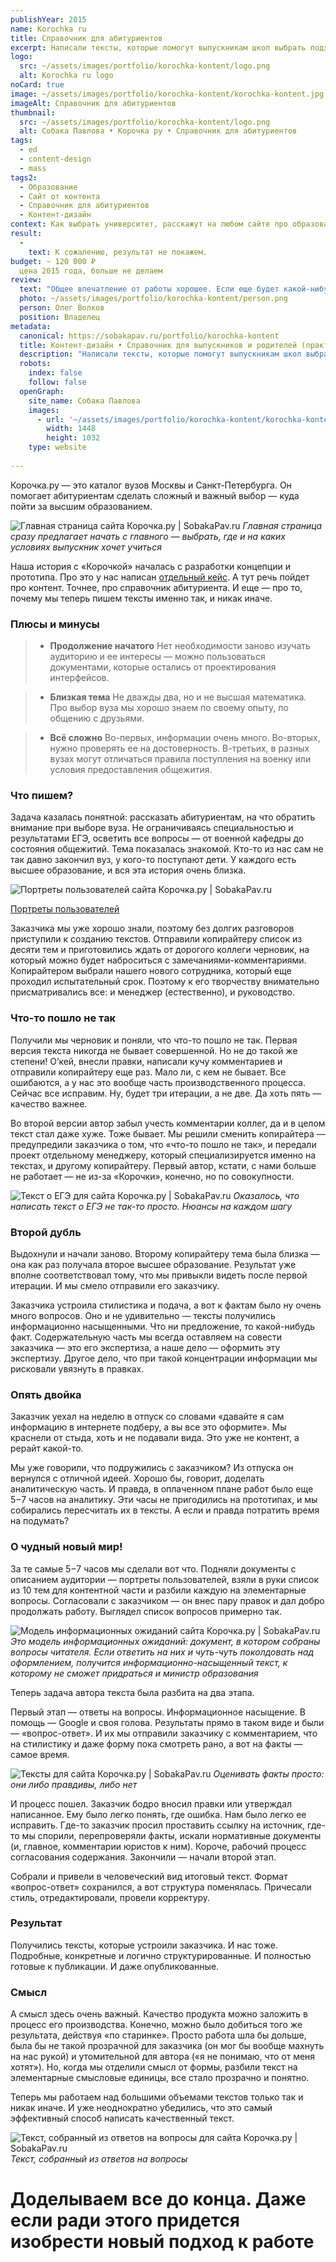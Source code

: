 ```yaml
---
publishYear: 2015
name: Korochka ru
title: Справочник для абитуриентов
excerpt: Написали тексты, которые помогут выпускникам школ выбрать подходящие вузы по не самым очевидным параметрам.
logo:
  src: ~/assets/images/portfolio/korochka-kontent/logo.png
  alt: Korochka ru logo
noCard: true
image: ~/assets/images/portfolio/korochka-kontent/korochka-kontent.jpg
imageAlt: Справочник для абитуриентов
thumbnail:
  src: ~/assets/images/portfolio/korochka-kontent/logo.png
  alt: Собака Павлова • Корочка ру • Справочник для абитуриентов
tags:
  - ed
  - content-design
  - mass
tags2:
  - Образование
  - Сайт от контента
  - Справочник для абитуриентов
  - Контент-дизайн
context: Как выбрать университет, расскажут на любом сайте про образование. Но в реальной жизни выпускников беспокоит много других вопросов. Как поступить на военную кафедру, где лучше общежития, какие льготы есть у призеров олимпиад.
result:
  -
    text: К сожалению, результат не покажем.
budget: ~ 120 000 ₽
  цена 2015 года, больше не делаем
review: 
  text: "Общее впечатление от работы хорошее. Если еще будет какой-нибудь интересный проект, где нужны будут тексты , да, обращусь."
  photo: ~/assets/images/portfolio/korochka-kontent/person.png
  person: Олег Волков
  position: Владелец
metadata:
  canonical: https://sobakapav.ru/portfolio/korochka-kontent
  title: Контент-дизайн • Справочник для выпускников и родителей (практический кейс)
  description: "Написали тексты, которые помогут выпускникам школ выбрать подходящие вузы по не самым очевидным параметрам"
  robots:
    index: false
    follow: false
  openGraph:
    site_name: Собака Павлова
    images:
      - url: '~/assets/images/portfolio/korochka-kontent/korochka-kontent.png'
        width: 1448
        height: 1032
    type: website
  
---
```


Корочка.ру — это каталог вузов Москвы и Санкт-Петербурга. Он помогает абитуриентам сделать сложный и важный выбор — куда пойти за высшим образованием.

![Главная страница сайта Корочка.ру | SobakaPav.ru](~/assets/images/portfolio/korochka-kontent/1.jpg)
_Главная страница сразу предлагает начать с главного — выбрать, где и на каких условиях выпускник хочет учиться_

Наша история с «Корочкой» началась с разработки концепции и прототипа. Про это у нас написан [отдельный кейс](https://sobakapav.ru/portfolio/korochka). А тут речь пойдет про контент. Точнее, про справочник абитуриента. И еще — про то, почему мы теперь пишем тексты именно так, и никак иначе.

### Плюсы и минусы

>+ **Продолжение начатого**
>Нет необходимости заново изучать аудиторию и ее интересы — можно пользоваться документами, которые остались от проектирования интерфейсов.

>+ **Близкая тема**
>Не дважды два, но и не высшая математика. Про выбор вуза мы хорошо знаем по своему опыту, по общению с друзьями.

>- **Всё сложно**
>Во-первых, информации очень много. Во-вторых, нужно проверять ее на достоверность. В-третьих, в разных вузах могут отличаться правила поступления на военку или условия предоставления общежития.

### Что пишем?

Задача казалась понятной: рассказать абитуриентам, на что обратить внимание при выборе вуза. Не ограничиваясь специальностью и результатами ЕГЭ, осветить все вопросы — от военной кафедры до состояния общежитий. Тема показалась знакомой. Кто-то из нас сам не так давно закончил вуз, у кого-то поступают дети. У каждого есть высшее образование, и вся эта история очень близка.

![Портреты пользователей сайта Корочка.ру | SobakaPav.ru](~/assets/images/portfolio/korochka-kontent/2.jpg)

[Портреты пользователей](https://drive.google.com/open?id=1mvq3GQQCv6rP5T2iAZHERlgW0DUD_Gg8)

Заказчика мы уже хорошо знали, поэтому без долгих разговоров приступили к созданию текстов. Отправили копирайтеру список из десяти тем и приготовились ждать от дорогого коллеги черновик, на который можно будет наброситься с замечаниями-комментариями. Копирайтером выбрали нашего нового сотрудника, который еще проходил испытательный срок. Поэтому к его творчеству внимательно присматривались все: и менеджер (естественно), и руководство.

### Что-то пошло не так

Получили мы черновик и поняли, что что-то пошло не так. Первая версия текста никогда не бывает совершенной. Но не до такой же степени! О’кей, внесли правки, написали кучу комментариев и отправили копирайтеру еще раз. Мало ли, с кем не бывает. Все ошибаются, а у нас это вообще часть производственного процесса. Сейчас все исправим. Ну, будет три итерации, а не две. Да хоть пять — качество важнее.

Во второй версии автор забыл учесть комментарии коллег, да и в целом текст стал даже хуже. Тоже бывает. Мы решили сменить копирайтера — предупредили заказчика о том, что «что-то пошло не так», и передали проект отдельному менеджеру, который специализируется именно на текстах, и другому копирайтеру. Первый автор, кстати, с нами больше не работает — не из-за «Корочки», конечно, но по совокупности.

![Текст о ЕГЭ для сайта Корочка.ру | SobakaPav.ru](~/assets/images/portfolio/korochka-kontent/3.jpg)
_Оказалось, что написать текст о ЕГЭ не так-то просто. Нюансы на каждом шагу_

### Второй дубль

Выдохнули и начали заново. Второму копирайтеру тема была близка — она как раз получала второе высшее образование. Результат уже вполне соответствовал тому, что мы привыкли видеть после первой итерации. И мы смело отправили его заказчику.

Заказчика устроила стилистика и подача, а вот к фактам было ну очень много вопросов. Оно и не удивительно — тексты получились информационно насыщенными. Что ни предложение, то какой-нибудь факт. Содержательную часть мы всегда оставляем на совести заказчика — это его экспертиза, а наше дело — оформить эту экспертизу. Другое дело, что при такой концентрации информации мы рисковали увязнуть в правках.

### Опять двойка

Заказчик уехал на неделю в отпуск со словами «давайте я сам информацию в интернете подберу, а вы все это оформите». Мы краснели от стыда, хоть и не подавали вида. Это уже не контент, а рерайт какой-то.

Мы уже говорили, что подружились с заказчиком? Из отпуска он вернулся с отличной идеей. Хорошо бы, говорит, доделать аналитическую часть. И правда, в оплаченном плане работ было еще 5−7 часов на аналитику. Эти часы не пригодились на прототипах, и мы собирались пересчитать их в тексты. А если и правда потратить время на подумать?

### О чудный новый мир!

За те самые 5−7 часов мы сделали вот что. Подняли документы с описанием аудитории — портреты пользователей, взяли в руки список из 10 тем для контентной части и разбили каждую на элементарные вопросы. Согласовали с заказчиком — он внес пару правок и дал добро продолжать работу. Выглядел список вопросов примерно так.

![Модель информационных ожиданий сайта Корочка.ру | SobakaPav.ru](~/assets/images/portfolio/korochka-kontent/4.jpg)
_Это модель информационных ожиданий:   документ, в котором собраны вопросы читателя. Если ответить на них и чуть-чуть поколдовать над оформлением, получится информационно-насыщенный текст, к которому не сможет придраться и министр образования_

Теперь задача автора текста была разбита на два этапа.

Первый этап — ответы на вопросы. Информационное насыщение. В помощь — Google и своя голова. Результаты прямо в таком виде и были — «вопрос-ответ». И их мы отправили заказчику с комментарием, что на стилистику и даже форму пока смотреть рано, а вот на факты — самое время.

![Тексты для сайта Корочка.ру | SobakaPav.ru](~/assets/images/portfolio/korochka-kontent/5.jpg)
_Оценивать факты просто: они либо правдивы, либо нет_

И процесс пошел. Заказчик бодро вносил правки или утверждал написанное. Ему было легко понять, где ошибка. Нам было легко ее исправить. Где-то заказчик просил проставить ссылку на источник, где-то мы спорили, перепроверяли факты, искали нормативные документы (и, главное, комментарии юристов к ним). Короче, рабочий процесс согласования содержания. Закончили — начали второй этап.

Собрали и привели в человеческий вид итоговый текст. Формат «вопрос-ответ» сохранился, а вот структура поменялась. Причесали стиль, отредактировали, провели корректуру.

### Результат

Получились тексты, которые устроили заказчика. И нас тоже. Подробные, конкретные и логично структурированные. И полностью готовые к публикации. И даже опубликованные.

### Смысл

А смысл здесь очень важный. Качество продукта можно заложить в процесс его производства. Конечно, можно было добиться того же результата, действуя «по старинке». Просто работа шла бы дольше, была бы не такой прозрачной для заказчика (он мог бы вообще махнуть на нас рукой) и утомительной для автора («я не понимаю, что от меня хотят»). Но, когда мы отделили смысл от формы, разбили текст на элементарные смысловые единицы, все стало прозрачно и понятно.

Теперь мы работаем над большими объемами текстов только так и никак иначе. И уже неоднократно убедились, что это самый эффективный способ написать качественный текст.

![Текст, собранный из ответов на вопросы для сайта Корочка.ру | SobakaPav.ru](~/assets/images/portfolio/korochka-kontent/6.jpg)
_Текст, собранный из ответов на вопросы_

# Доделываем все до конца. Даже если ради этого придется изобрести новый подход к работе
